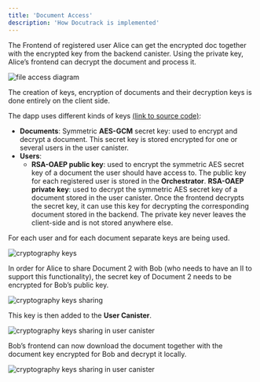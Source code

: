 ```yaml
---
title: 'Document Access'
description: 'How Docutrack is implemented'
---
```

The Frontend of registered user Alice can get the encrypted doc together with the encrypted key from the backend canister.
Using the private key, Alice’s frontend can decrypt the document and process it.

![file access diagram](https://github.com/icp-hub-it/ic-docutrack/raw/main/docs/images/file-access.png)


The creation of keys, encryption of documents and their decryption keys is done entirely on the client side.

The dapp uses different kinds of keys [(link to source code)](https://github.com/icp-hub-it/ic-docutrack/blob/main/frontend/src/frontend/src/lib/crypto.js):

- **Documents**: Symmetric **AES-GCM** secret key: used to encrypt and decrypt a document. This secret key is stored encrypted for one or several users in the user canister.
- **Users**:
  - **RSA-OAEP public key**: used to encrypt the symmetric AES secret key of a document the user should have access to. The public key for each registered user is stored in the **Orchestrator**.
  **RSA-OAEP private key**: used to decrypt the symmetric AES secret key of a document stored in the user canister. Once the frontend decrypts the secret key, it can use this key for decrypting the corresponding document stored in the backend. The private key never leaves the client-side and is not stored anywhere else.

For each user and for each document separate keys are being used.

![cryptography keys](./images/crypto-keys.png)

In order for Alice to share Document 2 with Bob (who needs to have an II to support this functionality), the secret key of Document 2 needs to be encrypted for Bob’s public key.

![cryptography keys sharing](./images/crypto-keys-sharing.png)

This key is then added to the **User Canister**.

![cryptography keys sharing in user canister](./images/crypto-keys-sharing-in-user-canister.png)

Bob’s frontend can now download the document together with the document key encrypted for Bob and decrypt it locally.

![cryptography keys sharing in user canister](./images/crypto-keys-sharing-in-user-canister2.png)
